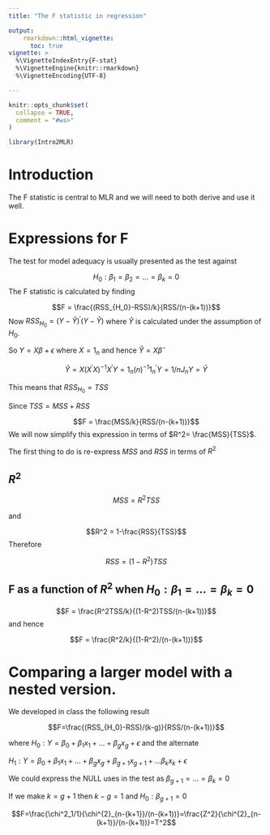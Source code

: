 ```yaml
---
title: "The F statistic in regression"

output: 
    rmarkdown::html_vignette:
      toc: true
vignette: >
  %\VignetteIndexEntry{F-stat}
  %\VignetteEngine{knitr::rmarkdown}
  %\VignetteEncoding{UTF-8}

---
```


```r
knitr::opts_chunk$set(
  collapse = TRUE,
  comment = "#ws>"
)
```

```r
library(Intro2MLR)
```


# Introduction

The F statistic is central to MLR and we will need to both derive and use it well.

# Expressions for F

The test for model adequacy is usually presented as the test against 

$$H_0: \beta_1=\beta_2=\ldots =\beta_k=0$$
The F statistic is calculated by finding




$$F = \frac{(RSS_{H_0}-RSS)/k}{RSS/(n-(k+1))}$$
Now $RSS_{H_0}=(Y-\hat{Y})^{'}(Y-\hat{Y})$ where $\hat{Y}$ is calculated under the assumption of $H_0$.

So $Y=X\beta + \epsilon$ where $X= 1_n$ and hence $\hat{Y}=X\hat{\beta}$

$$\hat{Y}=X(X^{'}X)^{-1}X^{'} Y = 1_{n}(n)^{-1}1^{'}_n Y=1/nJ_n Y=\bar{Y}$$

This means that $RSS_{H_0}=TSS$

Since $TSS=MSS + RSS$ 

$$F = \frac{MSS/k}{RSS/(n-(k+1))}$$
We will now simplify this expression in terms of $R^2= \frac{MSS}{TSS}$.

The first thing to do is re-express $MSS$ and $RSS$ in terms of $R^2$


## $R^2$

$$MSS = R^2 TSS$$

and 

$$R^2 = 1-\frac{RSS}{TSS}$$
Therefore

$$RSS = (1-R^2)TSS$$



## F as a function of $R^2$ when $H_0: \beta_1=\ldots=\beta_k=0$


$$F = \frac{R^2TSS/k}{(1-R^2)TSS/(n-(k+1))}$$
and hence

$$F = \frac{R^2/k}{(1-R^2)/(n-(k+1))}$$

# Comparing a larger model with a nested version.

We developed in class the following result 

$$F=\frac{(RSS_{H_0}-RSS)/(k-g)}{RSS/(n-(k+1))}$$

where $H_0: Y=\beta_0 + \beta_1x_1 + \ldots + \beta_gx_g + \epsilon$ and the alternate

$H_1: Y=\beta_0 + \beta_1x_1 + \ldots + \beta_gx_g + \beta_{g+1}x_{g+1}+\ldots \beta_kx_k+\epsilon$

We could express the NULL uses in the test as $\beta_{g+1} =\ldots =\beta_k=0$

If we make $k=g+1$ then $k-g=1$ and $H_0: \beta_{g+1}=0$

$$F=\frac{\chi^2_1/1}{\chi^{2}_{n-{k+1}}/(n-(k+1))}=\frac{Z^2}{\chi^{2}_{n-(k+1)}/(n-(k+1))}=T^2$$
